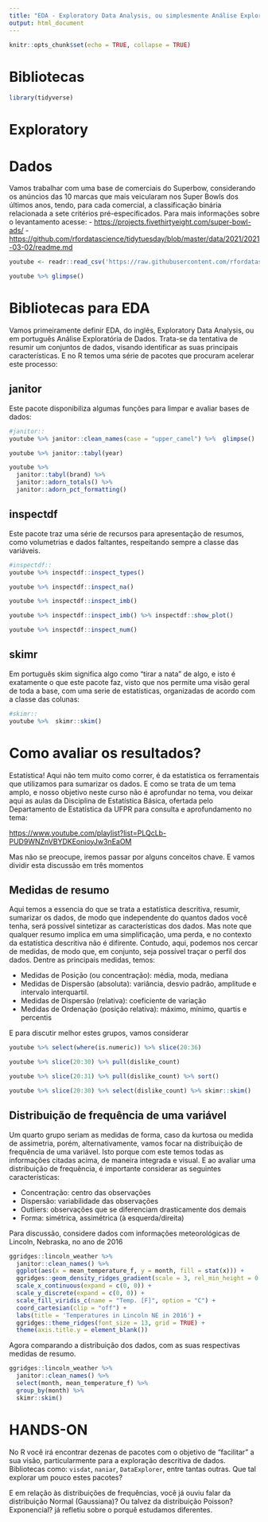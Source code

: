 ```yaml
---
title: "EDA - Exploratory Data Analysis, ou simplesmente Análise Exploratória de Dados"
output: html_document
---
```


```r
knitr::opts_chunk$set(echo = TRUE, collapse = TRUE)
```

# Bibliotecas

```r
library(tidyverse)
```

# Exploratory 

# Dados

Vamos trabalhar com uma base de comerciais do Superbow, considerando os anúncios das 10 marcas que mais veicularam nos Super Bowls dos últimos anos, tendo, para cada comercial, a classificação binária relacionada a sete critérios pré-especificados. Para mais informações sobre o levantamento acesse:
- <https://projects.fivethirtyeight.com/super-bowl-ads/>
- <https://github.com/rfordatascience/tidytuesday/blob/master/data/2021/2021-03-02/readme.md>


```r
youtube <- readr::read_csv('https://raw.githubusercontent.com/rfordatascience/tidytuesday/master/data/2021/2021-03-02/youtube.csv')

```


```r
youtube %>% glimpse()
```





# Bibliotecas para EDA

Vamos primeiramente definir EDA, do inglês, Exploratory Data Analysis, ou em português Análise Exploratória de Dados. Trata-se da tentativa de resumir um conjuntos de dados, visando identificar as suas principais características. E no R temos uma série de pacotes que procuram acelerar este processo:

## janitor
Este pacote disponibiliza algumas funções para limpar e avaliar bases de dados: 

```r
#janitor::
youtube %>% janitor::clean_names(case = "upper_camel") %>%  glimpse()
```

```r
youtube %>% janitor::tabyl(year) 
```

```r
youtube %>% 
  janitor::tabyl(brand) %>%  
  janitor::adorn_totals() %>%  
  janitor::adorn_pct_formatting()
```

## inspectdf
Este pacote traz uma série de recursos para apresentação de resumos, como volumetrias e dados faltantes, respeitando sempre a classe das variáveis.

```r
#inspectdf::
youtube %>% inspectdf::inspect_types()
```

```r
youtube %>% inspectdf::inspect_na()
```

```r
youtube %>% inspectdf::inspect_imb()
```

```r
youtube %>% inspectdf::inspect_imb() %>% inspectdf::show_plot()
```

```r
youtube %>% inspectdf::inspect_num()
```

## skimr

Em português skim significa algo como "tirar a nata" de algo, e isto é exatamente o que este pacote faz, visto que nos permite uma visão geral de toda a base, com uma serie de estatísticas, organizadas de acordo com a classe das colunas:

```r
#skimr::
youtube %>%  skimr::skim()
```

# Como avaliar os resultados? 

Estatística! Aqui não tem muito como correr, é da estatística os ferramentais que utilizamos para sumarizar os dados. E como se trata de um tema amplo, e nosso objetivo neste curso não é aprofundar no tema, vou deixar aqui as aulas da Disciplina de Estatística Básica, ofertada pelo Departamento de Estatística da UFPR para consulta e aprofundamento no tema: 

<https://www.youtube.com/playlist?list=PLQcLb-PUD9WNZnVBYDKEonioyJw3nEaOM>

Mas não se preocupe, iremos passar por alguns conceitos chave. E vamos dividir esta discussão em três momentos

## Medidas de resumo

Aqui temos a essencia do que se trata a estatística descritiva, resumir, sumarizar os dados, de modo que independente do quantos dados você tenha, será possível sintetizar as características dos dados. Mas note que qualquer resumo implica em uma simplificação, uma perda, e no contexto da estatística descritiva não é difirente. Contudo, aqui, podemos nos cercar de medidas, de modo que, em conjunto, seja possível traçar o perfil dos dados. Dentre as principais medidas, temos: 

- Medidas de Posição (ou concentração): média, moda, mediana
- Medidas de Dispersão (absoluta): variância, desvio padrão, amplitude e intervalo interquartil.
- Medidas de Dispersão (relativa): coeficiente de variação
- Medidas de Ordenação (posição relativa): máximo, mínimo, quartis e percentis 

E para discutir melhor estes grupos, vamos considerar 
```r
youtube %>% select(where(is.numeric)) %>% slice(20:36)
```


```r
youtube %>% slice(20:30) %>% pull(dislike_count)
```

```r
youtube %>% slice(20:31) %>% pull(dislike_count) %>% sort()
```


```r
youtube %>% slice(20:30) %>% select(dislike_count) %>% skimr::skim()
```


## Distribuição de frequência de uma variável

Um quarto grupo seriam as medidas de forma, caso da kurtosa ou medida de assimetria, porém, alternativamente, vamos focar na distribuição de frequência de uma variável. Isto porque com este temos todas as informações citadas acima, de maneira integrada e visual. E ao avaliar uma distribuição de frequência, é importante considerar as seguintes características: 

- Concentração: centro das observações
- Dispersão: variabilidade das observações
- Outliers: observações que se diferenciam drasticamente dos demais
- Forma: simétrica, assimétrica (à esquerda/direita)

Para discussão, considere dados com informações meteorológicas de Lincoln, Nebraska, no ano de 2016 


```r
ggridges::lincoln_weather %>% 
  janitor::clean_names() %>% 
  ggplot(aes(x = mean_temperature_f, y = month, fill = stat(x))) +
  ggridges::geom_density_ridges_gradient(scale = 3, rel_min_height = 0.01) +
  scale_x_continuous(expand = c(0, 0)) +
  scale_y_discrete(expand = c(0, 0)) +
  scale_fill_viridis_c(name = "Temp. [F]", option = "C") +
  coord_cartesian(clip = "off") +
  labs(title = 'Temperatures in Lincoln NE in 2016') +
  ggridges::theme_ridges(font_size = 13, grid = TRUE) +
  theme(axis.title.y = element_blank())
```

Agora comparando a distribuição dos dados, com as suas respectivas medidas de resumo.
```r
ggridges::lincoln_weather %>% 
  janitor::clean_names() %>%
  select(month, mean_temperature_f) %>% 
  group_by(month) %>% 
  skimr::skim()
```






# HANDS-ON

No R você irá encontrar dezenas de pacotes com o objetivo de "facilitar" a sua visão, particularmente para a exploração descritiva de dados. Bibliotecas como: `visdat`, `naniar`, `DataExplorer`, entre tantas outras. Que tal explorar um pouco estes pacotes?

E em relação às distribuições de frequências, você já ouviu falar da distribuição Normal (Gaussiana)? Ou talvez da distribuição Poisson? Exponencial? já refletiu sobre o porquê estudamos diferentes.



